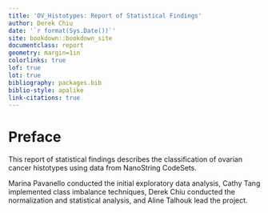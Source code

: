 ```yaml
---
title: 'OV_Histotypes: Report of Statistical Findings'
author: Derek Chiu
date: '`r format(Sys.Date())`'
site: bookdown::bookdown_site
documentclass: report
geometry: margin=1in
colorlinks: true
lof: true
lot: true
bibliography: packages.bib
biblio-style: apalike
link-citations: true
---
```


# Preface {-}

This report of statistical findings describes the classification of ovarian cancer histotypes using data from NanoString CodeSets.

Marina Pavanello conducted the initial exploratory data analysis, Cathy Tang implemented class imbalance techniques, Derek Chiu conducted the normalization and statistical analysis, and Aline Talhouk lead the project.
